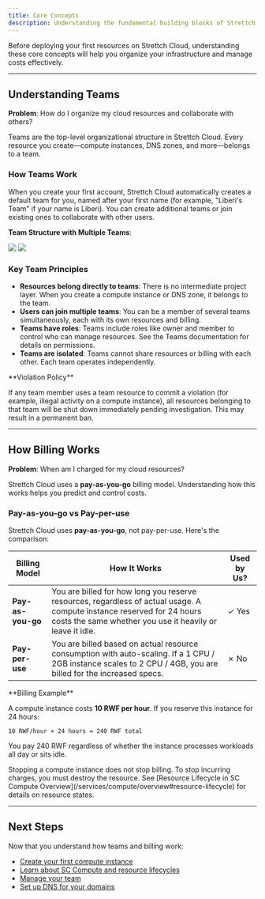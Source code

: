 ```yaml
---
title: Core Concepts
description: Understanding the fundamental building blocks of Strettch Cloud
---
```


Before deploying your first resources on Strettch Cloud, understanding these core concepts will help you organize your infrastructure and manage costs effectively.

---

## Understanding Teams

**Problem**: How do I organize my cloud resources and collaborate with others?

Teams are the top-level organizational structure in Strettch Cloud. Every resource you create—compute instances, DNS zones, and more—belongs to a team.

### How Teams Work

When you create your first account, Strettch Cloud automatically creates a default team for you, named after your first name (for example, "Liberi's Team" if your name is Liberi). You can create additional teams or join existing ones to collaborate with other users.

**Team Structure with Multiple Teams**:

<Frame>
  <img className="block dark:hidden" src="/images/computes/team-architecture.png" style={{ borderRadius: '0.2rem' }} />
  <img className="hidden dark:block" src="/images/computes/team-architecture-dark.png" style={{ borderRadius: '0.2rem' }} />
</Frame>


### Key Team Principles

- **Resources belong directly to teams**: There is no intermediate project layer. When you create a compute instance or DNS zone, it belongs to the team.
- **Users can join multiple teams**: You can be a member of several teams simultaneously, each with its own resources and billing.
- **Teams have roles**: Teams include roles like owner and member to control who can manage resources. See the Teams documentation for details on permissions.
- **Teams are isolated**: Teams cannot share resources or billing with each other. Each team operates independently.

<Warning>
**Violation Policy**

If any team member uses a team resource to commit a violation (for example, illegal activity on a compute instance), all resources belonging to that team will be shut down immediately pending investigation. This may result in a permanent ban.
</Warning>

---

## How Billing Works

**Problem**: When am I charged for my cloud resources?

Strettch Cloud uses a **pay-as-you-go** billing model. Understanding how this works helps you predict and control costs.

### Pay-as-you-go vs Pay-per-use

Strettch Cloud uses **pay-as-you-go**, not pay-per-use. Here's the comparison:

| Billing Model | How It Works | Used by Us? |
|---------------|--------------|-------------|
| **Pay-as-you-go** | You are billed for how long you reserve resources, regardless of actual usage. A compute instance reserved for 24 hours costs the same whether you use it heavily or leave it idle. | ✓ Yes |
| **Pay-per-use** | You are billed based on actual resource consumption with auto-scaling. If a 1 CPU / 2GB instance scales to 2 CPU / 4GB, you are billed for the increased specs. | ✗ No |

<Tip>
**Billing Example**

A compute instance costs **10 RWF per hour**. If you reserve this instance for 24 hours:
```
10 RWF/hour × 24 hours = 240 RWF total
```

You pay 240 RWF regardless of whether the instance processes workloads all day or sits idle.
</Tip>

<Warning>
Stopping a compute instance does not stop billing. To stop incurring charges, you must destroy the resource. See [Resource Lifecycle in SC Compute Overview](/services/compute/overview#resource-lifecycle) for details on resource states.
</Warning>

---

## Next Steps

Now that you understand how teams and billing work:

- [Create your first compute instance](/getting-started/quickstart)
- [Learn about SC Compute and resource lifecycles](/services/compute/overview)
- [Manage your team](/guides/teams)
- [Set up DNS for your domains](/guides/domains)

